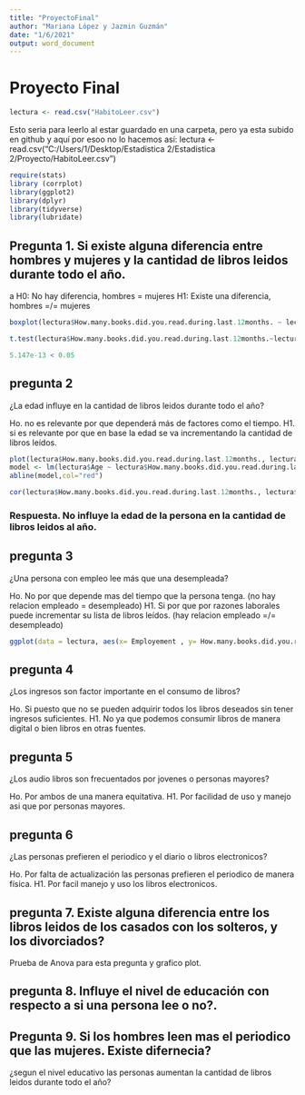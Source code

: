```yaml
---
title: "ProyectoFinal"
author: "Mariana López y Jazmin Guzmán"
date: "1/6/2021"
output: word_document
---
```



# Proyecto Final

```r
lectura <- read.csv("HabitoLeer.csv")
```

Esto seria para leerlo al estar guardado en una carpeta, pero ya esta subido en github y aquí por  esoo no lo hacemos así:
lectura <- read.csv("C:/Users/1/Desktop/Estadistica 2/Estadistica 2/Proyecto/HabitoLeer.csv")

```r
require(stats)
library (corrplot)
library(ggplot2)
library(dplyr)
library(tidyverse)
library(lubridate)
```

## Pregunta 1. Si existe alguna diferencia entre hombres y mujeres y la cantidad de libros leidos durante todo el año.
a
H0: No hay diferencia, hombres = mujeres
H1: Existe una diferencia, hombres =/= mujeres

```r
boxplot(lectura$How.many.books.did.you.read.during.last.12months. ~ lectura$Sex, col=c("orange","green"))
```

```r
t.test(lectura$How.many.books.did.you.read.during.last.12months.~lectura$Sex, alternative = "two.sided")
```
```r
5.147e-13 < 0.05
```
## pregunta 2
¿La edad influye en la cantidad de libros leidos durante todo el año?

Ho. no es relevante por que dependerá más de factores como el tiempo. 
H1. si es relevante por que en base la edad se va incrementando la cantidad de libros leídos.

```r
plot(lectura$How.many.books.did.you.read.during.last.12months., lectura$Age,col="blue",main="Correlacion",xlab="Cantidad de libros x año",ylab="Edad")
model <- lm(lectura$Age ~ lectura$How.many.books.did.you.read.during.last.12months.)
abline(model,col="red")
```
```r
cor(lectura$How.many.books.did.you.read.during.last.12months., lectura$Age)
```
### Respuesta. No influye la edad de la persona en la cantidad de libros leidos al año.

## pregunta 3
¿Una persona con empleo lee más que una desempleada?

Ho. No por que depende mas del tiempo que la persona tenga. (no hay relacion empleado = desempleado)
H1. Si por que por razones laborales puede incrementar su lista de libros leídos. (hay relacion empleado =/= desempleado)

```r
ggplot(data = lectura, aes(x= Employement , y= How.many.books.did.you.read.during.last.12months., color= Employement))+ geom_boxplot()+theme_bw()
```


## pregunta 4
¿Los ingresos son factor importante en el consumo de libros?

Ho. Si puesto que no se pueden adquirir todos los libros deseados sin tener ingresos suficientes.
H1. No ya que podemos consumir libros de manera digital o bien libros en otras fuentes.

## pregunta 5
¿Los audio libros son frecuentados por jovenes o personas mayores?

Ho. Por ambos de una manera equitativa.
H1. Por facilidad de uso y manejo asi que por personas mayores.

## pregunta 6
¿Las personas prefieren el periodico y el diario o libros electronicos?

Ho. Por falta de actualización las personas prefieren el periodico de manera física.
H1. Por facil manejo y uso los libros electronicos.

## pregunta 7. Existe alguna diferencia entre los libros leidos de los casados con los solteros, y los divorciados?
Prueba de Anova para esta pregunta y grafico plot.

## pregunta 8. Influye el nivel de educación con respecto a si una persona lee o no?.

## Pregunta 9. Si los hombres leen mas el periodico que las mujeres. Existe difernecia?

¿segun el nivel educativo las personas aumentan la cantidad de libros leidos durante todo el año?
